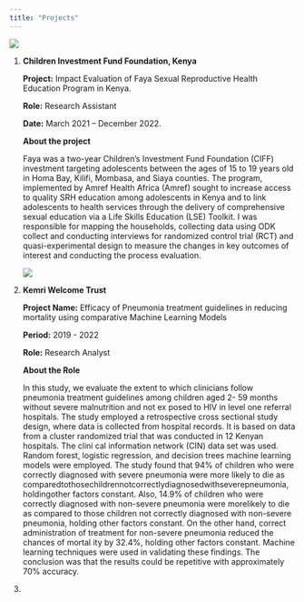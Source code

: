```yaml
---
title: "Projects"
---
```


![](images/CIFF_logo.PNG)

1.  **Children Investment Fund Foundation, Kenya**

    **Project:** Impact Evaluation of Faya Sexual Reproductive Health Education Program in Kenya.

    **Role:** Research Assistant

    **Date:** March 2021 – December 2022.

    **About the project**

    Faya was a two-year Children’s Investment Fund Foundation (CIFF) investment targeting adolescents between the ages of 15 to 19 years old in Homa Bay, Kilifi, Mombasa, and Siaya counties. The program, implemented by Amref Health Africa (Amref) sought to increase access to quality SRH education among adolescents in Kenya and to link adolescents to health services through the delivery of comprehensive sexual education via a Life Skills Education (LSE) Toolkit. I was responsible for mapping the households, collecting data using ODK collect and conducting interviews for randomized control trial (RCT) and quasi-experimental design to measure the changes in key outcomes of interest and conducting the process evaluation.

    ![](images/clipboard-3626455683.png)

2.  **Kemri Welcome Trust**

    **Project Name:** Efficacy of Pneumonia treatment guidelines in reducing mortality using comparative Machine Learning Models

    **Period:** 2019 - 2022

    **Role:** Research Analyst

    **About the Role**

    In this study, we evaluate the extent to which clinicians follow pneumonia treatment guidelines among children aged 2- 59 months without severe malnutrition and not ex posed to HIV in level one referral hospitals. The study employed a retrospective cross sectional study design, where data is collected from hospital records. It is based on data from a cluster randomized trial that was conducted in 12 Kenyan hospitals. The clini cal information network (CIN) data set was used. Random forest, logistic regression, and decision trees machine learning models were employed. The study found that 94% of children who were correctly diagnosed with severe pneumonia were more likely to die as comparedtothosechildrennotcorrectlydiagnosedwithseverepneumonia, holdingother factors constant. Also, 14.9% of children who were correctly diagnosed with non-severe pneumonia were morelikely to die as compared to those children not correctly diagnosed with non-severe pneumonia, holding other factors constant. On the other hand, correct administration of treatment for non-severe pneumonia reduced the chances of mortal ity by 32.4%, holding other factors constant. Machine learning techniques were used in validating these findings. The conclusion was that the results could be repetitive with approximately 70% accuracy.

3.  
